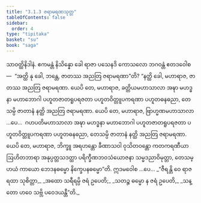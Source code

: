 ```yaml
---
title: "3.1.3 ဇရာမရဏသုတ္တ"
tableOfContents: false
sidebar:
  order: 4
type: "tipitaka"
basket: "su"
book: "saga"
---
```



<DynamicBreadcrumb />

<Division number="114" book="saga">

<Paragraph number="594" book="saga">
သာဝတ္ထိနိဒါနံ. ဧကမန္တံ နိသိန္နော ခေါ ရာဇာ ပသေနဒိ ကောသလော ဘဂဝန္တံ ဧတဒဝေါစ—  “အတ္ထိ နု ခေါ, ဘန္တေ, ဇာတဿ အညတြ ဇရာမရဏာ”တိ? “နတ္ထိ ခေါ, မဟာရာဇ, ဇာတဿ အညတြ ဇရာမရဏာ. ယေပိ တေ, မဟာရာဇ, ခတ္တိယမဟာသာလာ အဍ္ဎာ မဟဒ္ဓနာ မဟာဘောဂါ ပဟူတဇာတရူပရဇတာ ပဟူတဝိတ္တူပကရဏာ ပဟူတဓနဓညာ, တေသမ္ပိ ဇာတာနံ နတ္ထိ အညတြ ဇရာမရဏာ. ယေပိ တေ, မဟာရာဇ, ဗြာဟ္မဏမဟာသာလာ …ပေ…  ဂဟပတိမဟာသာလာ အဍ္ဎာ မဟဒ္ဓနာ မဟာဘောဂါ ပဟူတဇာတရူပရဇတာ ပဟူတဝိတ္တူပကရဏာ ပဟူတဓနဓညာ, တေသမ္ပိ ဇာတာနံ နတ္ထိ အညတြ ဇရာမရဏာ. ယေပိ တေ, မဟာရာဇ, ဘိက္ခူ အရဟန္တော ခီဏာသဝါ ဝုသိတဝန္တော ကတကရဏီယာ ဩဟိတဘာရာ အနုပ္ပတ္တသဒတ္ထာ ပရိက္ခီဏဘဝသံယောဇနာ သမ္မဒညာဝိမုတ္တာ, တေသမ္ပာယံ ကာယော ဘေဒနဓမ္မော နိက္ခေပနဓမ္မော”တိ. ဣဒမဝေါစ …ပေ…
</Paragraph>

<Paragraph number="595" type="verses" book="saga">
_“ဇီရန္တိ ဝေ ရာဇရထာ သုစိတ္တာ,_  
_အထော သရီရမ္ပိ ဇရံ ဥပေတိ;_  
_သတဉ္စ ဓမ္မော န ဇရံ ဥပေတိ,_  
_သန္တော ဟဝေ သဗ္ဘိ ပဝေဒယန္တီ”တိ._
</Paragraph>
</Division>